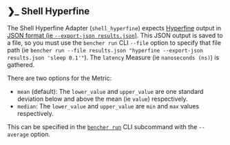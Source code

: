 ## ❯_️ Shell Hyperfine

The Shell Hyperfine Adapter (`shell_hyperfine`) expects [Hyperfine](https://github.com/sharkdp/hyperfine) output in [JSON format (ie `--export-json results.json`)](https://github.com/sharkdp/hyperfine/tree/master/scripts#example).
This JSON output is saved to a file, so you must use the `bencher run` CLI `--file` option to specify that file path (ie `bencher run --file results.json "hyperfine --export-json results.json 'sleep 0.1'"`).
The `latency` Measure (ie `nanoseconds (ns)`) is gathered.

There are two options for the Metric:
- `mean` (default):  The `lower_value` and `upper_value` are one standard deviation below and above the mean (ie `value`) respectively.
- `median`: The `lower_value` and `upper_value` are `min` and `max` values respectively.

This can be specified in the <code><a href="/docs/explanation/bencher-run/">bencher run</a></code> CLI subcommand with the `--average` option.
